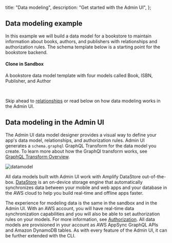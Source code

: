   title: "Data modeling",
  description: "Get started with the Admin UI",
};

## Data modeling example

In this example we will build a data model for a bookstore to maintain information about books, authors, and publishers with relationships and authorization rules. The schema template below is a starting point for the bookstore backend.

<Grid grid-gap="2" columns={1} className="margin-top-lg margin-bottom-lg">
  <Card
    external
    href="https://sandbox.amplifyapp.com/schema-design/4f1a9f51-5783-4da5-9db1-60ce071e6539/clone"
    containertag="amplify-external-link"
  >
    <CardGraphic alt="Admin UI logo" src="/images/console/adminui.svg" />
    <CardDetail>
      <h4>Clone in Sandbox</h4>
      <p>
        A bookstore data model template with four models called Book, ISBN,
        Publisher, and Author
      </p>
    </CardDetail>
  </Card>
</Grid>
<br />

Skip ahead to [relationships](/console/data/relationships) or read below on how data modeling works in the Admin UI.

## Data modeling in the Admin UI

The Admin UI data model designer provides a visual way to define your app's data model, relationships, and authorization rules. Admin UI generates a `schema.graphql` GraphQL Transform for the data model you create. To learn more about how the GraphQl transform works, see [GraphQL Transform Overview](/cli/graphql/overview).

![datamodel](/images/console/datamodel.gif)

All data models built with Admin UI work with Amplify DataStore out-of-the-box. [DataStore](/lib/datastore/getting-started) is an on-device storage engine that automatically synchronizes data between your mobile and web apps and your database in the AWS cloud to help you build real-time and offline apps faster.

The experience for modeling data is the same in the sandbox and in the Admin UI. With an AWS account, you will have real-time data synchronization capabilities and you will also be able to set authorization rules on your models. For more information, see [Authorization](/console/authz/authorization). All data models are provisioned in your account as AWS AppSync GraphQL APIs and Amazon DynamoDB tables. As with every feature of the Admin UI, it can be further extended with the CLI.
